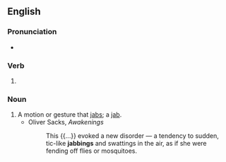 ==English==

===Pronunciation===
* {{IPA|/ˈdʒæbɪŋ/|lang=en}}

===Verb===
{{head|en|present participle}}

# {{present participle of|jab|lang=en|nocat=1}}

===Noun===
{{en-noun}}

# A motion or gesture that [[jab]]s; a [[jab]].
#* Oliver Sacks, ''Awakenings''
#*: This {{...}} evoked a new disorder &mdash; a tendency to sudden, tic-like '''jabbings''' and swattings in the air, as if she were fending off flies or mosquitoes.